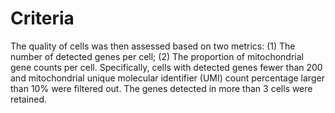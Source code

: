 # Criteria

The quality of cells was then assessed based on two metrics: 
(1) The number of detected genes per cell; 
(2) The proportion of mitochondrial gene counts per cell. 
Specifically, cells with detected genes fewer than 200 and mitochondrial unique molecular identifier (UMI) count percentage larger than 10% were filtered out. The genes detected in more than 3 cells were retained. 
